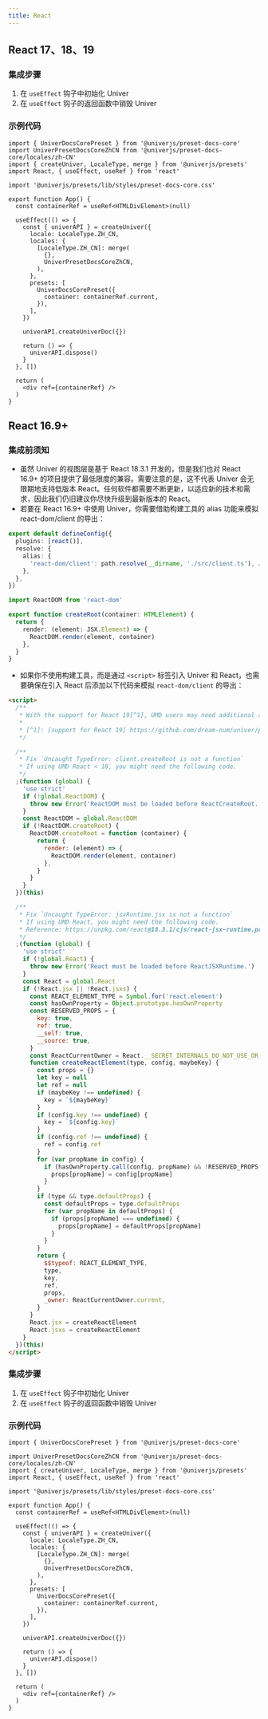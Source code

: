 ```yaml
---
title: React
---
```


## React 17、18、19

### 集成步骤

1. 在 `useEffect` 钩子中初始化 Univer
2. 在 `useEffect` 钩子的返回函数中销毁 Univer

### 示例代码

```tsx
import { UniverDocsCorePreset } from '@univerjs/preset-docs-core'
import UniverPresetDocsCoreZhCN from '@univerjs/preset-docs-core/locales/zh-CN'
import { createUniver, LocaleType, merge } from '@univerjs/presets'
import React, { useEffect, useRef } from 'react'

import '@univerjs/presets/lib/styles/preset-docs-core.css'

export function App() {
  const containerRef = useRef<HTMLDivElement>(null)

  useEffect(() => {
    const { univerAPI } = createUniver({
      locale: LocaleType.ZH_CN,
      locales: {
        [LocaleType.ZH_CN]: merge(
          {},
          UniverPresetDocsCoreZhCN,
        ),
      },
      presets: [
        UniverDocsCorePreset({
          container: containerRef.current,
        }),
      ],
    })

    univerAPI.createUniverDoc({})

    return () => {
      univerAPI.dispose()
    }
  }, [])

  return (
    <div ref={containerRef} />
  )
}
```

## React 16.9+

### 集成前须知

- 虽然 Univer 的视图层是基于 React 18.3.1 开发的，但是我们也对 React 16.9+ 的项目提供了最低限度的兼容。需要注意的是，这不代表 Univer 会无限期地支持低版本 React。任何软件都需要不断更新，以适应新的技术和需求，因此我们仍旧建议你尽快升级到最新版本的 React。
- 若要在 React 16.9+ 中使用 Univer，你需要借助构建工具的 alias 功能来模拟 react-dom/client 的导出：

```typescript title="vite.config.ts"
export default defineConfig({
  plugins: [react()],
  resolve: {
    alias: {
      'react-dom/client': path.resolve(__dirname, './src/client.ts'), // [!code ++]
    },
  },
})
```

```typescript title="src/client.ts"
import ReactDOM from 'react-dom'

export function createRoot(container: HTMLElement) {
  return {
    render: (element: JSX.Element) => {
      ReactDOM.render(element, container)
    },
  }
}
```

- 如果你不使用构建工具，而是通过 `<script>` 标签引入 Univer 和 React，也需要确保在引入 React 后添加以下代码来模拟 `react-dom/client` 的导出：

```html
<script>
  /**
   * With the support for React 19[^1], UMD users may need additional adaptation.
   *
   * [^1]: [support for React 19] https://github.com/dream-num/univer/pull/4247
   */

  /**
   * Fix `Uncaught TypeError: client.createRoot is not a function`
   * If using UMD React < 18, you might need the following code.
   */
  ;(function (global) {
    'use strict'
    if (!global.ReactDOM) {
      throw new Error('ReactDOM must be loaded before ReactCreateRoot.')
    }
    const ReactDOM = global.ReactDOM
    if (!ReactDOM.createRoot) {
      ReactDOM.createRoot = function (container) {
        return {
          render: (element) => {
            ReactDOM.render(element, container)
          },
        }
      }
    }
  })(this)

  /**
   * Fix `Uncaught TypeError: jsxRuntime.jsx is not a function`
   * If using UMD React, you might need the following code.
   * Reference: https://unpkg.com/react@18.3.1/cjs/react-jsx-runtime.production.min.js
   */
  ;(function (global) {
    'use strict'
    if (!global.React) {
      throw new Error('React must be loaded before ReactJSXRuntime.')
    }
    const React = global.React
    if (!React.jsx || !React.jsxs) {
      const REACT_ELEMENT_TYPE = Symbol.for('react.element')
      const hasOwnProperty = Object.prototype.hasOwnProperty
      const RESERVED_PROPS = {
        key: true,
        ref: true,
        __self: true,
        __source: true,
      }
      const ReactCurrentOwner = React.__SECRET_INTERNALS_DO_NOT_USE_OR_YOU_WILL_BE_FIRED.ReactCurrentOwner
      function createReactElement(type, config, maybeKey) {
        const props = {}
        let key = null
        let ref = null
        if (maybeKey !== undefined) {
          key = `${maybeKey}`
        }
        if (config.key !== undefined) {
          key = `${config.key}`
        }
        if (config.ref !== undefined) {
          ref = config.ref
        }
        for (var propName in config) {
          if (hasOwnProperty.call(config, propName) && !RESERVED_PROPS.hasOwnProperty(propName)) {
            props[propName] = config[propName]
          }
        }
        if (type && type.defaultProps) {
          const defaultProps = type.defaultProps
          for (var propName in defaultProps) {
            if (props[propName] === undefined) {
              props[propName] = defaultProps[propName]
            }
          }
        }
        return {
          $$typeof: REACT_ELEMENT_TYPE,
          type,
          key,
          ref,
          props,
          _owner: ReactCurrentOwner.current,
        }
      }
      React.jsx = createReactElement
      React.jsxs = createReactElement
    }
  })(this)
</script>
```

### 集成步骤

1. 在 `useEffect` 钩子中初始化 Univer
2. 在 `useEffect` 钩子的返回函数中销毁 Univer

### 示例代码

```tsx
import { UniverDocsCorePreset } from '@univerjs/preset-docs-core'

import UniverPresetDocsCoreZhCN from '@univerjs/preset-docs-core/locales/zh-CN'
import { createUniver, LocaleType, merge } from '@univerjs/presets'
import React, { useEffect, useRef } from 'react'

import '@univerjs/presets/lib/styles/preset-docs-core.css'

export function App() {
  const containerRef = useRef<HTMLDivElement>(null)

  useEffect(() => {
    const { univerAPI } = createUniver({
      locale: LocaleType.ZH_CN,
      locales: {
        [LocaleType.ZH_CN]: merge(
          {},
          UniverPresetDocsCoreZhCN,
        ),
      },
      presets: [
        UniverDocsCorePreset({
          container: containerRef.current,
        }),
      ],
    })

    univerAPI.createUniverDoc({})

    return () => {
      univerAPI.dispose()
    }
  }, [])

  return (
    <div ref={containerRef} />
  )
}
```
